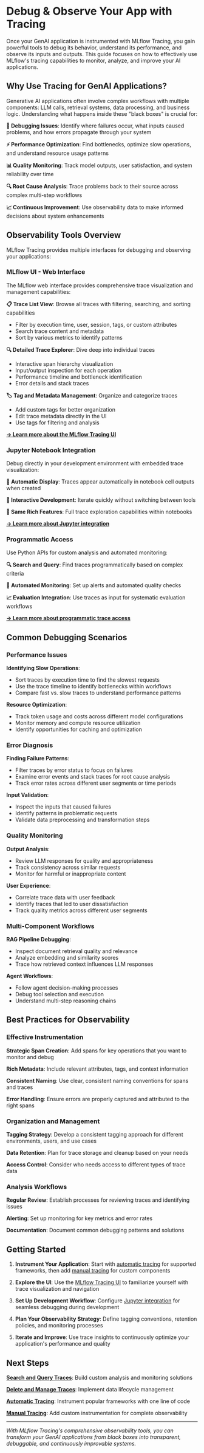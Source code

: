 
# Debug & Observe Your App with Tracing

<DatabricksCallout docsPath="/mlflow3/genai/tracing/observe-with-traces/index" />

Once your GenAI application is instrumented with MLflow Tracing, you gain powerful tools to debug its behavior, understand its performance, and observe its inputs and outputs. This guide focuses on how to effectively use MLflow's tracing capabilities to monitor, analyze, and improve your AI applications.

## Why Use Tracing for GenAI Applications?

Generative AI applications often involve complex workflows with multiple components: LLM calls, retrieval systems, data processing, and business logic. Understanding what happens inside these "black boxes" is crucial for:

**🐛 Debugging Issues**: Identify where failures occur, what inputs caused problems, and how errors propagate through your system

**⚡ Performance Optimization**: Find bottlenecks, optimize slow operations, and understand resource usage patterns

**📊 Quality Monitoring**: Track model outputs, user satisfaction, and system reliability over time

**🔍 Root Cause Analysis**: Trace problems back to their source across complex multi-step workflows

**📈 Continuous Improvement**: Use observability data to make informed decisions about system enhancements

## Observability Tools Overview

MLflow Tracing provides multiple interfaces for debugging and observing your applications:

### MLflow UI - Web Interface

The MLflow web interface provides comprehensive trace visualization and management capabilities:

**📋 Trace List View**: Browse all traces with filtering, searching, and sorting capabilities
- Filter by execution time, user, session, tags, or custom attributes
- Search trace content and metadata
- Sort by various metrics to identify patterns

**🔍 Detailed Trace Explorer**: Dive deep into individual traces
- Interactive span hierarchy visualization
- Input/output inspection for each operation
- Performance timeline and bottleneck identification
- Error details and stack traces

**🏷️ Tag and Metadata Management**: Organize and categorize traces
- Add custom tags for better organization
- Edit trace metadata directly in the UI
- Use tags for filtering and analysis

[**→ Learn more about the MLflow Tracing UI**](/genai/tracing/observe-with-traces/ui)

### Jupyter Notebook Integration

Debug directly in your development environment with embedded trace visualization:

**🚀 Automatic Display**: Traces appear automatically in notebook cell outputs when created

**🔧 Interactive Development**: Iterate quickly without switching between tools

**📱 Same Rich Features**: Full trace exploration capabilities within notebooks

[**→ Learn more about Jupyter integration**](/genai/tracing/observe-with-traces/ui#jupyter-notebook-integration)

### Programmatic Access

Use Python APIs for custom analysis and automated monitoring:

**🔍 Search and Query**: Find traces programmatically based on complex criteria

**🤖 Automated Monitoring**: Set up alerts and automated quality checks

**📈 Evaluation Integration**: Use traces as input for systematic evaluation workflows

[**→ Learn more about programmatic trace access**](/genai/tracing/search-traces)

## Common Debugging Scenarios

### Performance Issues

**Identifying Slow Operations**:
- Sort traces by execution time to find the slowest requests
- Use the trace timeline to identify bottlenecks within workflows
- Compare fast vs. slow traces to understand performance patterns

**Resource Optimization**:
- Track token usage and costs across different model configurations
- Monitor memory and compute resource utilization
- Identify opportunities for caching and optimization

### Error Diagnosis

**Finding Failure Patterns**:
- Filter traces by error status to focus on failures
- Examine error events and stack traces for root cause analysis
- Track error rates across different user segments or time periods

**Input Validation**:
- Inspect the inputs that caused failures
- Identify patterns in problematic requests
- Validate data preprocessing and transformation steps

### Quality Monitoring

**Output Analysis**:
- Review LLM responses for quality and appropriateness
- Track consistency across similar requests
- Monitor for harmful or inappropriate content

**User Experience**:
- Correlate trace data with user feedback
- Identify traces that led to user dissatisfaction
- Track quality metrics across different user segments

### Multi-Component Workflows

**RAG Pipeline Debugging**:
- Inspect document retrieval quality and relevance
- Analyze embedding and similarity scores
- Trace how retrieved context influences LLM responses

**Agent Workflows**:
- Follow agent decision-making processes
- Debug tool selection and execution
- Understand multi-step reasoning chains

## Best Practices for Observability

### Effective Instrumentation

**Strategic Span Creation**: Add spans for key operations that you want to monitor and debug

**Rich Metadata**: Include relevant attributes, tags, and context information

**Consistent Naming**: Use clear, consistent naming conventions for spans and traces

**Error Handling**: Ensure errors are properly captured and attributed to the right spans

### Organization and Management

**Tagging Strategy**: Develop a consistent tagging approach for different environments, users, and use cases

**Data Retention**: Plan for trace storage and cleanup based on your needs

**Access Control**: Consider who needs access to different types of trace data

### Analysis Workflows

**Regular Review**: Establish processes for reviewing traces and identifying issues

**Alerting**: Set up monitoring for key metrics and error rates

**Documentation**: Document common debugging patterns and solutions

## Getting Started

1. **Instrument Your Application**: Start with [automatic tracing](/genai/tracing/app-instrumentation/automatic) for supported frameworks, then add [manual tracing](/genai/tracing/app-instrumentation/manual-tracing) for custom components

2. **Explore the UI**: Use the [MLflow Tracing UI](/genai/tracing/observe-with-traces/ui) to familiarize yourself with trace visualization and navigation

3. **Set Up Development Workflow**: Configure [Jupyter integration](/genai/tracing/observe-with-traces/ui#jupyter-notebook-integration) for seamless debugging during development

4. **Plan Your Observability Strategy**: Define tagging conventions, retention policies, and monitoring processes

5. **Iterate and Improve**: Use trace insights to continuously optimize your application's performance and quality

## Next Steps

**[Search and Query Traces](/genai/tracing/search-traces)**: Build custom analysis and monitoring solutions

**[Delete and Manage Traces](/genai/tracing/observe-with-traces/delete-traces)**: Implement data lifecycle management

**[Automatic Tracing](/genai/tracing/app-instrumentation/automatic)**: Instrument popular frameworks with one line of code

**[Manual Tracing](/genai/tracing/app-instrumentation/manual-tracing)**: Add custom instrumentation for complete observability

---

*With MLflow Tracing's comprehensive observability tools, you can transform your GenAI applications from black boxes into transparent, debuggable, and continuously improvable systems.*
